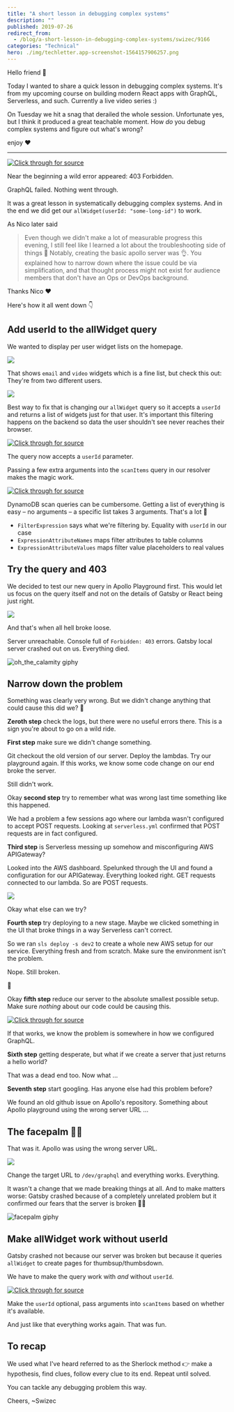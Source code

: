 ```yaml
---
title: "A short lesson in debugging complex systems"
description: ""
published: 2019-07-26
redirect_from:
  - /blog/a-short-lesson-in-debugging-complex-systems/swizec/9166
categories: "Technical"
hero: ./img/techletter.app-screenshot-1564157906257.png
---
```


Hello friend 👋

Today I wanted to share a quick lesson in debugging complex systems. It's from my upcoming course on building modern React apps with GraphQL, Serverless, and such. Currently a live video series :)

On Tuesday we hit a snag that derailed the whole session. Unfortunate yes, but I think it produced a great teachable moment. How _do_ you debug complex systems and figure out what's wrong?

enjoy ❤️

---

[![Click through for source](./img/techletter.app-screenshot-1564157906257.png)](https://youtu.be/LKbOpZNYTuo)

Near the beginning a wild error appeared: 403 Forbidden.

GraphQL failed. Nothing went through.

It was a great lesson in systematically debugging complex systems. And in the end we did get our `allWidget(userId: "some-long-id")` to work.

As Nico later said

> Even though we didn't make a lot of measurable progress this evening, I still feel like I learned a lot about the troubleshooting side of things 🙂 Notably, creating the basic apollo server was 👌. You explained how to narrow down where the issue could be via simplification, and that thought process might not exist for audience members that don't have an Ops or DevOps background.

Thanks Nico ❤️

Here's how it all went down 👇

## Add userId to the allWidget query

We wanted to display per user widget lists on the homepage.

![](./img/UilWIZl.png)

That shows `email` and `video` widgets which is a fine list, but check this out: They're from two different users.

![](./img/sT9HUBd.png)

Best way to fix that is changing our `allWidget` query so it accepts a `userId` and returns a list of widgets just for that user. It's important this filtering happens on the backend so data the user shouldn't see never reaches their browser.

[![Click through for source](./img/techletter.app-screenshot-1564157796906.png)](<https://carbon.now.sh/?bg=rgba(255,255,255,1)&t=seti&l=javascript&ds=true&wc=true&wa=true&pv=48px&ph=32px&ln=false&code=%2F%2F%20backend%2Fsrc%2Fgraphql.ts%0A%0Atype%20Query%20%7B%0A%20%20%20%20widget(widgetId%3A%20String!)%3A%20Widget%0A%20%20%20%20allWidget(userId%3A%20String)%3A%20%5BWidget%5D%0A%7D>)

The query now accepts a `userId` parameter.

Passing a few extra arguments into the `scanItems` query in our resolver makes the magic work.

[![Click through for source](./img/techletter.app-screenshot-1564157796857.png)](<https://carbon.now.sh/?bg=rgba(255,255,255,1)&t=seti&l=javascript&ds=true&wc=true&wa=true&pv=48px&ph=32px&ln=false&code=%2F%2F%20backend%2Fsrc%2Fqueries.ts%0A%0Aexport%20const%20allWidget%20%3D%20async%20(_%3A%20any%2C%20%7B%20userId%20%7D%3A%20%7B%20userId%3A%20string%20%7D)%20%3D%3E%20%7B%0A%20%20%20%20const%20result%20%3D%20await%20scanItems(%7B%0A%20%20%20%20%20%20%20%20FilterExpression%3A%20%22%23user%20%3D%20%3AuserId%22%2C%0A%20%20%20%20%20%20%20%20ExpressionAttributeNames%3A%20%7B%0A%20%20%20%20%20%20%20%20%20%20%20%20%22%23user%22%3A%20%22userId%22%0A%20%20%20%20%20%20%20%20%7D%2C%0A%20%20%20%20%20%20%20%20ExpressionAttributeValues%3A%20%7B%0A%20%20%20%20%20%20%20%20%20%20%20%20%22%3AuserId%22%3A%20userId%0A%20%20%20%20%20%20%20%20%7D%0A%20%20%20%20%7D)%3B>)

DynamoDB scan queries can be cumbersome. Getting a list of everything is easy – no arguments – a specific list takes 3 arguments. That's a lot 🤨

- `FilterExpression` says what we're filtering by. Equality with `userId` in our case
- `ExpressionAttributeNames` maps filter attributes to table columns
- `ExpressionAttributeValues` maps filter value placeholders to real values

## Try the query and 403

We decided to test our new query in Apollo Playground first. This would let us focus on the query itself and not on the details of Gatsby or React being just right.

![](./img/8pADxrw.png)

And that's when all hell broke loose.

Server unreachable. Console full of `Forbidden: 403` errors. Gatsby local server crashed out on us. Everything died.

![oh_the_calamity giphy](./img/media-xT1XGWbE0XiBDX2T8Q-giphy.gif)

## Narrow down the problem

Something was clearly very wrong. But we didn't change anything that could cause this did we? 🤔

**Zeroth step** check the logs, but there were no useful errors there. This is a sign you're about to go on a wild ride.

**First step** make sure we didn't change something.

Git checkout the old version of our server. Deploy the lambdas. Try our playground again. If this works, we know some code change on our end broke the server.

Still didn't work.

Okay **second step** try to remember what was wrong last time something like this happened.

We had a problem a few sessions ago where our lambda wasn't configured to accept POST requests. Looking at `serverless.yml` confirmed that POST requests are in fact configured.

**Third step** is Serverless messing up somehow and misconfiguring AWS APIGateway?

Looked into the AWS dashboard. Spelunked through the UI and found a configuration for our APIGateway. Everything looked right. GET requests connected to our lambda. So are POST requests.

![](./img/lRkbepv.png)

Okay what else can we try?

**Fourth step** try deploying to a new stage. Maybe we clicked something in the UI that broke things in a way Serverless can't correct.

So we ran `sls deploy -s dev2` to create a whole new AWS setup for our service. Everything fresh and from scratch. Make sure the environment isn't the problem.

Nope. Still broken.

🤔

Okay **fifth step** reduce our server to the absolute smallest possible setup. Make sure _nothing_ about our code could be causing this.

[![Click through for source](./img/techletter.app-screenshot-1564157796979.png)](<https://carbon.now.sh/?bg=rgba(255,255,255,1)&t=seti&l=javascript&ds=true&wc=true&wa=true&pv=48px&ph=32px&ln=false&code=%2F%2F%20backend%2Fsrc%2Fgraphql.ts%0A%2F%2F%20PS%3A%20this%20is%20pseudocode%2C%20refer%20to%20the%20video%20for%20actual%20code%0A%0Aconst%20types%20%3D%20gql%60%0A%09Query%20%7B%0A%09%09hello%3A%20%7B%20hello%3A%20String%20%7D%0A%09%7D%0A%60%0A%0Aexport%20const%20server%20%3D%20new%20ApolloServer(%7B%0A%20%20%20%20types%2C%0A%20%20%20%7B%0A%09%20%20%20Query%3A%20%7B%0A%09%09%20%20%20hello%3A%20()%20%3D%3E%20%7B%20hello%3A%20%22hello%22%20%7D%0A%09%20%20%20%7D%0A%20%20%20%7D%0A%7D)%3B%0A%0Aexport%20const%20handler%20%3D%20server.createHandler(%7B%0A%20%20%20%20cors%3A%20%7B%0A%20%20%20%20%20%20%20%20origin%3A%20%22*%22%2C%0A%20%20%20%20%20%20%20%20credentials%3A%20true%0A%20%20%20%20%7D%0A%7D)%3B>)

If that works, we know the problem is somewhere in how we configured GraphQL.

**Sixth step** getting desperate, but what if we create a server that just returns a hello world?

That was a dead end too. Now what ...

**Seventh step** start googling. Has anyone else had this problem before?

We found an old github issue on Apollo's repository. Something about Apollo playground using the wrong server URL ...

## The facepalm 🤦‍♀️

That was it. Apollo was using the wrong server URL.

![](./img/qUtTfYK.gif)

Change the target URL to `/dev/graphql` and everything works. Everything.

It wasn't a change that we made breaking things at all. And to make matters worse: Gatsby crashed because of a completely unrelated problem but it confirmed our fears that the server is broken 🤦‍♀️

![facepalm giphy](./img/media-ADr35Z4TvATIc-giphy.gif)

## Make allWidget work without userId

Gatsby crashed not because our server was broken but because it queries `allWidget` to create pages for thumbsup/thumbsdown.

We have to make the query work with _and_ without `userId`.

[![Click through for source](./img/techletter.app-screenshot-1564157797079.png)](<https://carbon.now.sh/?bg=rgba(255,255,255,1)&t=seti&l=javascript&ds=true&wc=true&wa=true&pv=48px&ph=32px&ln=false&code=%2F%2F%20backend%2Fsrc%2Fqueries.ts%0A%0Aexport%20const%20allWidget%20%3D%20async%20(_%3A%20any%2C%20%7B%20userId%20%7D%3A%20%7B%20userId%3F%3A%20string%20%7D)%20%3D%3E%20%7B%0A%20%20%20%20%2F%2F%20Query%20by%20userId%20if%20passed-in%2C%20otherwise%20return%20all%20widgets%0A%20%20%20%20const%20result%20%3D%20await%20scanItems(%0A%20%20%20%20%20%20%20%20userId%0A%20%20%20%20%20%20%20%20%20%20%20%20%3F%20%7B%0A%20%20%20%20%20%20%20%20%20%20%20%20%20%20%20%20%20%20FilterExpression%3A%20%22%23user%20%3D%20%3AuserId%22%2C%0A%20%20%20%20%20%20%20%20%20%20%20%20%20%20%20%20%20%20ExpressionAttributeNames%3A%20%7B%0A%20%20%20%20%20%20%20%20%20%20%20%20%20%20%20%20%20%20%20%20%20%20%22%23user%22%3A%20%22userId%22%0A%20%20%20%20%20%20%20%20%20%20%20%20%20%20%20%20%20%20%7D%2C%0A%20%20%20%20%20%20%20%20%20%20%20%20%20%20%20%20%20%20ExpressionAttributeValues%3A%20%7B%0A%20%20%20%20%20%20%20%20%20%20%20%20%20%20%20%20%20%20%20%20%20%20%22%3AuserId%22%3A%20userId%0A%20%20%20%20%20%20%20%20%20%20%20%20%20%20%20%20%20%20%7D%0A%20%20%20%20%20%20%20%20%20%20%20%20%20%20%7D%0A%20%20%20%20%20%20%20%20%20%20%20%20%3A%20%7B%7D%0A%20%20%20%20)%3B>)

Make the `userId` optional, pass arguments into `scanItems` based on whether it's available.

And just like that everything works again. That was fun.

## To recap

We used what I've heard referred to as the Sherlock method 👉 make a hypothesis, find clues, follow every clue to its end. Repeat until solved.

You can tackle any debugging problem this way.

Cheers, ~Swizec
